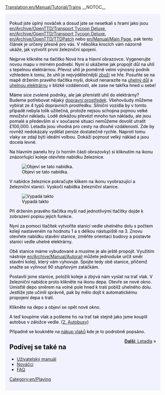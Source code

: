 [[Translation:en/Manual/Tutorial/Trains]]
__NOTOC__
{{en/Tabs|5|3
|cs/Manual/Tutorial/Main Page|1. Začínáme<!--
-->|cs/Manual/Tutorial/Autobusy|2. Autobusy<!--
-->|cs/Manual/Tutorial/Vlaky|3. Vlaky<!--
-->|cs/Manual/Tutorial/Letadla|4. Letadla<!--
-->|cs/Manual/Tutorial/Závěr|5. Závěr}}
<div style="padding:.5em 1em 1em 1em; border-top:none; background-color:#f1f2fe; color:#000;">
{{cs/Cvičení}}

Pokud jste úplný nováček a dosud jste se nesetkali s hrami jako jsou [[en/Archive/OpenTTD/Transport Tycoon Deluxe]], [[en/Archive/OpenTTD/Transport Tycoon Deluxe]], [[en/Archive/OpenTTD/TTDPatch]] nebo [[en/Manual/Main Page]], pak tento článek je určený přesně pro vás. V několika krocích vám názorně ukáže, jak vytvořit první železniční spojení.

Nejprve klikněte na tlačitko Nová hra a hlavní obrazovce. Vygenerujte novou mapu v mírném podnebí. Nyní si ukážeme jak propojit důl na uhlí s tepelnou elektrárnou. Převoz uhlí je poměrně velmi výnosný podnik vzhledem k tomu, že uhlí je nejvýdělečnější [[cs/Zboží|zboží]] ve hře. Posuňte se na mapě držením pravého tlačítka myši, dokud nenarazíte na [[cs/Uhelný důl|uhelný důl]] a [[cs/Uhelná elektrárna|uhelnou elektrárnu]] v blízké vzdálenosti, ale zase ne takřka hned u sebe!

{{en/Phototable|[[File:en/Tutorial1.png|500px|Něco obdobného je naprosto vyhovující našemu příkladu.]]|Něco obdobného je naprosto vyhovující našemu příkladu.|center}}

Máme sice zvolené podniky, ale jak přemístit uhlí do elektrárny? Budeme potřebovat nějaký [[en/Dopravní prostředky|dopravní prostředek]]. Všehovšudy můžeme vybírat ze 4 typů dopravních prostředku. Silniční vozidla by v tomto případě nebyla tolik užitečná, protože nejsou schopna pojmou velké množství nákladu. Lodě dokážou převézt mnoho tun nákladu, ale jsou pomalé a především si v současné situaci nemůžeme dovolit utratit £100,000. Letadla jsou vhodná pro cesty na dlouhé vzdálenosti. Zde by rovněž nedokázaly vydělat peníze dostatečně rychle. Naproti tomu vlaky se zdají býti ideální volbou. Dokáží pojmout velký náklad a jsou docela levné.

Na hlavním panelu hry (v horním části obrazovky) si kliknutím na ikonu znázorňující koleje otevřete nabídku železnice.

[[File:en/Railroad Construction.png|center|Objeví se tato nabídka.]]

V nabídce železnice pokračujte klikem na ikonu vyobrazující a železniční stanici. Vyskočí nabídka železniční stanice.

[[File:en/Stationgui.png|center|Vypadá takto]]

Při držením pravého tlačítka myši nad jednotlivými tlačítky dojde k zobrazení popisu jejich funkce.

Nyní za pomoci tlačítek vytvoříte stanici vedle uhelného dolu s počtem kolejí nastaveném na hodnotu 1 a s délkou nástupiště na 3. Znovu otevřete nabídku stavění stanice, změňte orientaci budovy a postavte stanici vedle uhelné elektrárny.

{{en/Phototable|[[File:en/Tutorial2.png|500px|Měly byste dosáhnout zhruba takovéhoto výsledku.]]|Měly byste dosáhnout zhruba takovéhoto výsledku.|center}}

Obě stanice máme vybudované a musíme je ale ještě propojit. Využitím nástroje [[en/Archive/Manual/Autorail]] můžete jednoduše určit směr stavění kolejí, který vám vyhovuje. Spojte tedy obě stanice, přičemž snažte se vyhnout 90 stupňovým zatáčkám.

{{en/Phototable|[[File:en/Tutorial3.png|500px|Zhruba takto.]]|Zhruba takto.|center}}

Postavili jsme stanice, položili koleje a zbývá nám vyslat na trať vlak. V železniční nabídce proto klikněte na ikonu depa. Otevře se nové okno. Umisťtě depo směrem na volné pole hned k trati poblíž uhelného dolu. Jestliže jste učinili správně, pak by mělo dojít k automatickému propojení depa s tratí.

Klikněte na depo a objeví se opět nové okno.

{{en/Phototable|[[File:en/Tutorial4.png|500px|Okno depa.]]|Okno depa.|center}}

A teď koupíme vlak a pošleme ho na trať tak stejně jako jsme koupili autobus v záložce vedle. ([[cs/Manual/Tutorial/Autobusy|2. Autobusy]])

Případně se koukněte na [[cs/Manual/Nákup vlaků|nákup vlaků]] kde je to podrobně popsáno. 

<span style="float: right">[[cs/Manual/Tutorial/Letadla|'''Další''': Letadla]] &raquo;</span>

==Podívej se také na==
*[[cs/Manual/Main Page|Uživatelský manuál]]
*[[cs/Manual/Tutorial/Main Page|Nováčci]]
*[[cs/Archive/Community/FAQ|FAQ]]



[[Category:en/Playing]]